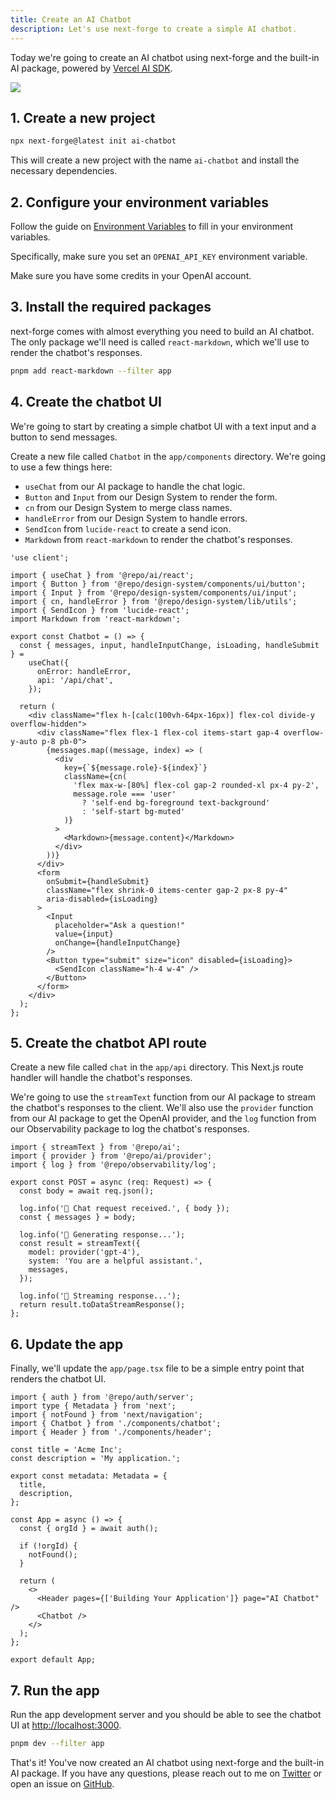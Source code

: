 ```yaml
---
title: Create an AI Chatbot
description: Let's use next-forge to create a simple AI chatbot.
---
```


Today we're going to create an AI chatbot using next-forge and the built-in AI package, powered by [Vercel AI SDK](https://sdk.vercel.ai/).

<Frame>
  <img src="/images/ai-chatbot.png" style={{ borderRadius: '0.5rem' }} />
</Frame>

## 1. Create a new project

```bash Terminal
npx next-forge@latest init ai-chatbot
```

This will create a new project with the name `ai-chatbot` and install the necessary dependencies.

## 2. Configure your environment variables

Follow the guide on [Environment Variables](/env) to fill in your environment variables.

Specifically, make sure you set an `OPENAI_API_KEY` environment variable.

<Tip>Make sure you have some credits in your OpenAI account.</Tip>

## 3. Install the required packages

next-forge comes with almost everything you need to build an AI chatbot. The only package we'll need is called `react-markdown`, which we'll use to render the chatbot's responses.

```sh Terminal
pnpm add react-markdown --filter app
```

## 4. Create the chatbot UI

We're going to start by creating a simple chatbot UI with a text input and a button to send messages.

Create a new file called `Chatbot` in the `app/components` directory. We're going to use a few things here:

- `useChat` from our AI package to handle the chat logic.
- `Button` and `Input` from our Design System to render the form.
- `cn` from our Design System to merge class names.
- `handleError` from our Design System to handle errors.
- `SendIcon` from `lucide-react` to create a send icon.
- `Markdown` from `react-markdown` to render the chatbot's responses.

```tsx apps/app/app/(authenticated)/components/chatbot.tsx
'use client';

import { useChat } from '@repo/ai/react';
import { Button } from '@repo/design-system/components/ui/button';
import { Input } from '@repo/design-system/components/ui/input';
import { cn, handleError } from '@repo/design-system/lib/utils';
import { SendIcon } from 'lucide-react';
import Markdown from 'react-markdown';

export const Chatbot = () => {
  const { messages, input, handleInputChange, isLoading, handleSubmit } =
    useChat({
      onError: handleError,
      api: '/api/chat',
    });

  return (
    <div className="flex h-[calc(100vh-64px-16px)] flex-col divide-y overflow-hidden">
      <div className="flex flex-1 flex-col items-start gap-4 overflow-y-auto p-8 pb-0">
        {messages.map((message, index) => (
          <div
            key={`${message.role}-${index}`}
            className={cn(
              'flex max-w-[80%] flex-col gap-2 rounded-xl px-4 py-2',
              message.role === 'user'
                ? 'self-end bg-foreground text-background'
                : 'self-start bg-muted'
            )}
          >
            <Markdown>{message.content}</Markdown>
          </div>
        ))}
      </div>
      <form
        onSubmit={handleSubmit}
        className="flex shrink-0 items-center gap-2 px-8 py-4"
        aria-disabled={isLoading}
      >
        <Input
          placeholder="Ask a question!"
          value={input}
          onChange={handleInputChange}
        />
        <Button type="submit" size="icon" disabled={isLoading}>
          <SendIcon className="h-4 w-4" />
        </Button>
      </form>
    </div>
  );
};
```

## 5. Create the chatbot API route

Create a new file called `chat` in the `app/api` directory. This Next.js route handler will handle the chatbot's responses.

We're going to use the `streamText` function from our AI package to stream the chatbot's responses to the client. We'll also use the `provider` function from our AI package to get the OpenAI provider, and the `log` function from our Observability package to log the chatbot's responses.

```tsx apps/app/app/api/chat.ts
import { streamText } from '@repo/ai';
import { provider } from '@repo/ai/provider';
import { log } from '@repo/observability/log';

export const POST = async (req: Request) => {
  const body = await req.json();

  log.info('🤖 Chat request received.', { body });
  const { messages } = body;

  log.info('🤖 Generating response...');
  const result = streamText({
    model: provider('gpt-4'),
    system: 'You are a helpful assistant.',
    messages,
  });

  log.info('🤖 Streaming response...');
  return result.toDataStreamResponse();
};
```

## 6. Update the app

Finally, we'll update the `app/page.tsx` file to be a simple entry point that renders the chatbot UI.

```tsx apps/app/app/(authenticated)/page.tsx
import { auth } from '@repo/auth/server';
import type { Metadata } from 'next';
import { notFound } from 'next/navigation';
import { Chatbot } from './components/chatbot';
import { Header } from './components/header';

const title = 'Acme Inc';
const description = 'My application.';

export const metadata: Metadata = {
  title,
  description,
};

const App = async () => {
  const { orgId } = await auth();

  if (!orgId) {
    notFound();
  }

  return (
    <>
      <Header pages={['Building Your Application']} page="AI Chatbot" />
      <Chatbot />
    </>
  );
};

export default App;
```

## 7. Run the app

Run the app development server and you should be able to see the chatbot UI at [http://localhost:3000](http://localhost:3000).

```sh Terminal
pnpm dev --filter app
```

That's it! You've now created an AI chatbot using next-forge and the built-in AI package. If you have any questions, please reach out to me on [Twitter](https://x.com/haydenbleasel) or open an issue on [GitHub](https://github.com/haydenbleasel/next-forge).
